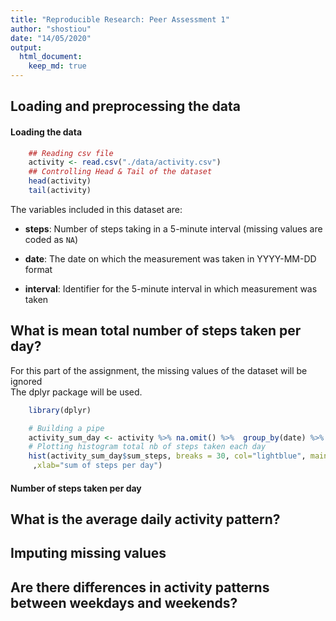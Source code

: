 ```yaml
---
title: "Reproducible Research: Peer Assessment 1"
author: "shostiou"
date: "14/05/2020"
output: 
  html_document:
    keep_md: true
---
```



## Loading and preprocessing the data

#### Loading the data
```r
    ## Reading csv file
    activity <- read.csv("./data/activity.csv")
    ## Controlling Head & Tail of the dataset
    head(activity)
    tail(activity)
```

The variables included in this dataset are:

* **steps**: Number of steps taking in a 5-minute interval (missing
    values are coded as `NA`)

* **date**: The date on which the measurement was taken in YYYY-MM-DD
    format

* **interval**: Identifier for the 5-minute interval in which
    measurement was taken


## What is mean total number of steps taken per day?

For this part of the assignment, the missing values of the dataset will be ignored  
The dplyr package will be used.

```r
    library(dplyr)
```



```r
    # Building a pipe
    activity_sum_day <- activity %>% na.omit() %>%  group_by(date) %>% summarize(sum_steps =sum(steps))
    # Plotting histogram total nb of steps taken each day
    hist(activity_sum_day$sum_steps, breaks = 30, col="lightblue", main="total number of steps taken per day"
     ,xlab="sum of steps per day")
```




#### Number of steps taken per day



## What is the average daily activity pattern?



## Imputing missing values



## Are there differences in activity patterns between weekdays and weekends?
